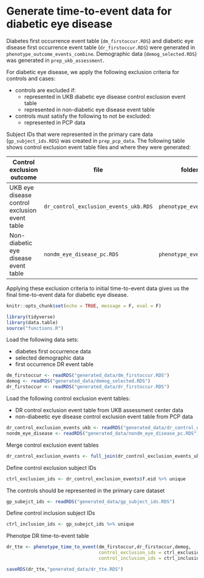 # Generate time-to-event data for diabetic eye disease {#tte-dr}

Diabetes first occurrence event table (`dm_firstoccur.RDS`) and diabetic eye disease first occurrence event table (`dr_firstoccur.RDS`) were generated in `phenotype_outcome_events_combine`. Demographic data (`demog_selected.RDS`) was generated in `prep_ukb_assessment`.

For diabetic eye disease, we apply the following exclusion criteria for controls and cases:

- controls are excluded if:
  - represented in UKB diabetic eye disease control exclusion event table 
  - represented in non-diabetic eye disease event table

- controls must satisfy the following to not be excluded:
  - represented in PCP data
  
Subject IDs that were represented in the primary care data (`gp_subject_ids.RDS`) was created in `prep_pcp_data`. The following table shows control exclusion event table files and where they were generated:

|Control exclusion outcome|file|folder|
|------------|---|---|
|UKB eye disease control exclusion event table|`dr_control_exclusion_events_ukb.RDS`|`phenotype_events_ukb`|
|Non-diabetic eye disease event table|`nondm_eye_disease_pc.RDS`|`phenotype_events_pcp`|

Applying these exclusion criteria to initial time-to-event data gives us the final time-to-event data for diabetic eye disease. 

```r
knitr::opts_chunk$set(echo = TRUE, message = F, eval = F)
```

```r
library(tidyverse)
library(data.table)
source("functions.R")
```

Load the following data sets:

- diabetes first occurrence data
- selected demographic data
- first occurrence DR event table

```r
dm_firstoccur <- readRDS("generated_data/dm_firstoccur.RDS")
demog <- readRDS("generated_data/demog_selected.RDS")
dr_firstoccur <- readRDS("generated_data/dr_firstoccur.RDS")
```

Load the following control exclusion event tables:

- DR control exclusion event table from UKB assessment center data
- non-diabeetic eye disease control exclusion event table from PCP data

```r
dr_control_exclusion_events_ukb <- readRDS("generated_data/dr_control_exclusion_events_ukb.RDS")
nondm_eye_disease <- readRDS("generated_data/nondm_eye_disease_pc.RDS")
```

Merge control exclusion event tables
```r
dr_control_exclusion_events <- full_join(dr_control_exclusion_events_ukb,nondm_eye_disease,by=c("f.eid","event_dt"))
```

Define control exclusion subject IDs
```r
ctrl_exclusion_ids <- dr_control_exclusion_events$f.eid %>% unique
```

The controls should be represented in the primary care dataset
```r
gp_subejct_ids <- readRDS("generated_data/gp_subject_ids.RDS")
```

Define control inclusion subject IDs
```r
ctrl_inclusion_ids <- gp_subejct_ids %>% unique
```

Phenotpe DR time-to-event table
```r
dr_tte <- phenotype_time_to_event(dm_firstoccur,dr_firstoccur,demog,
                                  control_exclusion_ids = ctrl_exclusion_ids,
                                  control_inclusion_ids = ctrl_inclusion_ids)
```

```r
saveRDS(dr_tte,"generated_data/dr_tte.RDS")
```





